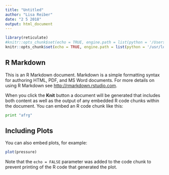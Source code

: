 ```yaml
---
title: "Untitled"
author: "Lisa Reiber"
date: "2 5 2018"
output: html_document
---
```


```r
library(reticulate)
#knitr::opts_chunk$set(echo = TRUE, engine.path = list(python = '/Users/LR/anaconda/bin/python'))
knitr::opts_chunk$set(echo = TRUE, engine.path = list(python = '/usr/local/bin/python2.7'))


```

## R Markdown

This is an R Markdown document. Markdown is a simple formatting syntax for authoring HTML, PDF, and MS Word documents. For more details on using R Markdown see <http://rmarkdown.rstudio.com>.

When you click the **Knit** button a document will be generated that includes both content as well as the output of any embedded R code chunks within the document. You can embed an R code chunk like this:

```python
print "afrg"
```

## Including Plots

You can also embed plots, for example:

```r
plot(pressure)
```

Note that the `echo = FALSE` parameter was added to the code chunk to prevent printing of the R code that generated the plot.
